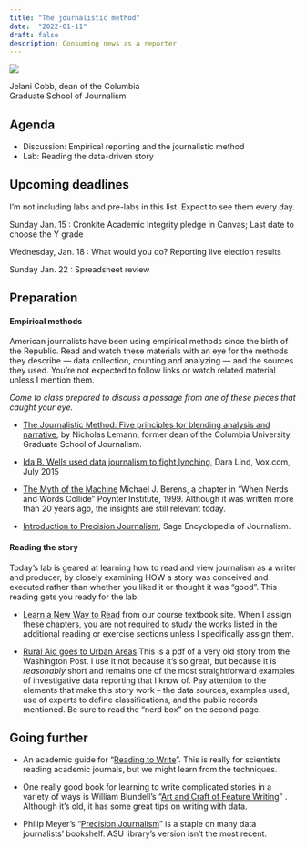 ```yaml
---
title: "The journalistic method"
date:  "2022-01-11"
draft: false
description: Consuming news as a reporter 
--- 
```


:::: {.card .mb-3 style="width: 50%;"}
::: {#fig-jelani  }
![](../assets/img/start-story-cobb.png){fig-alt="Jelani Cobb on reading like a writer"}

Jelani Cobb, dean of the Columbia Graduate School of Journalism
:::
::::



## Agenda

* Discussion: Empirical reporting and the journalistic method
* Lab: Reading the data-driven story

## Upcoming deadlines

::: {.small-note}
I'm not including labs and pre-labs in this list. Expect to see them every day.
::: 

[Sunday Jan. 15]{.sked-dates} : Cronkite Academic Integrity pledge in Canvas; Last date to choose the Y grade

[Wednesday, Jan. 18]{.sked-dates} : What would you do? Reporting live election results

[Sunday Jan. 22]{.sked-dates} : Spreadsheet review 


## Preparation

#### Empirical methods

American journalists have been using empirical methods since the birth of the Republic. Read and watch these materials with an eye for the methods they describe --- data collection, counting and analyzing --- and the sources they used. You're not expected to follow links or watch related material unless I mention them. 

*Come to class prepared to discuss a passage from one of these pieces that caught your eye.*

* [The Journalistic Method: Five principles for blending analysis and narrative](https://journalistsresource.org/tip-sheets/journalistic-method-tip-sheet-blending-analysis-narrative/), by Nicholas Lemann, former dean of the Columbia University Graduate School of Journalism.

* [Ida B. Wells used data journalism to fight lynching](https://www.vox.com/2015/7/16/8979771/ida-b-wells-lynching-data), Dara Lind, Vox.com, July 2015

* [The Myth of the Machine](https://cronkitedata.s3.us-west-1.amazonaws.com/docs/berens_nerds_words.pdf) Michael J. Berens, a chapter in "When Nerds and Words Collide" Poynter Institute, 1999. Although it was written more than 20 years ago, the insights are still relevant today.

* [Introduction to Precision Journalism](https://cronkitedata.s3.us-west-1.amazonaws.com/docs/precision-journalism.pdf), Sage Encyclopedia of Journalism. 

#### Reading the story

Today's lab is geared at learning how to read and view journalism as a writer and producer, by closely examining HOW a story was conceived and executed rather than whether you liked it or thought it was "good". This reading gets you ready for the lab: 

* [Learn a New Way to Read](https://cronkitedata.github.io/djtextbook/start-story.html) from our course textbook site. When I assign these chapters, you are not required to study the works listed in the additional reading or exercise sections unless I specifically assign them. 

* [Rural Aid goes to Urban Areas](https://cronkitedata.s3.amazonaws.com/docs/rural_development.pdf) This is a pdf of a very old story from the Washington Post. I use it not because it's so great, but because it is *reasonably* short and remains one of the most straightforward examples of investigative data reporting that I know of. Pay attention to the elements that make this story work -- the data sources, examples used, use of experts to define classifications, and the public records mentioned. Be sure to read the "nerd box" on the second page. 
<!--
* "[The Disproportionate Risk of Driving While Black](https://www.nytimes.com/2015/10/25/us/racial-disparity-traffic-stops-driving-black.html)", Sharon LaFraniere and Andrew Lehren, The New York Times, October 2015. We'll review this story in a group exercise on Wednesday, so be sure to review it fully. Pay attention to the data sources, the way that they were analyzed, the writing and graphics, and the examples used. If great journalism is what some authors call the selection, not the compression, of facts, then think about how those facts and examples might have been found and why they were selected. After class, I'll provide an annotated version that goes through some of the sources and questions.  
-->

## Going further

* An academic guide for "[Reading to Write](https://rss.onlinelibrary.wiley.com/doi/full/10.1111/1740-9713.01469)". This is really for scientists reading academic journals, but we might learn from the techniques.  

* One really good book for learning to write complicated stories in a variety of ways is William Blundell's "[Art and Craft of Feature Writing](https://www.amazon.com/kindle-dbs/entity/author/B001KDWGWQ)" . Although it's old, it has some great tips on writing with data. 

* Philip Meyer's "[Precision Journalism](https://www.amazon.com/Precision-Journalism-Reporters-Introduction-Science/dp/0742510883/)" is a staple on many data journalists' bookshelf. ASU library's version isn't the most recent. 

